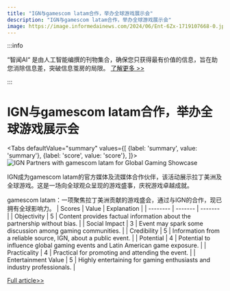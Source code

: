 ```yaml
---
title: "IGN与gamescom latam合作，举办全球游戏展示会"
description: "IGN与gamescom latam合作，举办全球游戏展示会"
image: https://image.informedainews.com/2024/06/Ent-6Zx-1719107668-0.jpg
---
```



:::info

“智闻AI“ 是由人工智能编撰的刊物集合，确保您只获得最有价值的信息，旨在助您消除信息差，突破信息茧房的局限。  [了解更多 >>](/)

:::

# IGN与gamescom latam合作，举办全球游戏展示会


<Tabs
	defaultValue="summary"
	values={[
	{label: 'summary', value: 'summary'},
	{label: 'score', value: 'score'},
]}>
<TabItem value="summary">
<img
  src="https://image.informedainews.com/2024/06/Ent-6Zx-1719107668-0.jpg"
  alt="IGN Partners with gamescom latam for Global Gaming Showcase"
/>



IGN成为gamescom latam的官方媒体及流媒体合作伙伴，该活动展示拉丁美洲及全球游戏。这是一场向全球观众呈现的游戏盛事，庆祝游戏卓越成就。

gamescom latam：一项聚焦拉丁美洲贡献的游戏盛会，通过与IGN的合作，现已拥有全球影响力。
</TabItem>
<TabItem value="score">
	| Scores     | Value   | Explanation |
	| -------- | ------- | ------- |
	| Objectivity  | 5    | Content provides factual information about the partnership without bias.    |
	| Social Impact | 3     | Event may spark some discussion among gaming communities.    |
	| Credibility    | 5    | Information from a reliable source, IGN, about a public event.    |
	| Potential    | 4    | Potential to influence global gaming events and Latin American game exposure.    |
	| Practicality    | 4    | Practical for promoting and attending the event.    |
	| Entertainment Value    | 5    | Highly entertaining for gaming enthusiasts and industry professionals.    |
</TabItem>
</Tabs>

[Full article>>](https://www.ign.com/articles/ign-to-bring-very-first-gamescom-latam-to-global-audiences)
